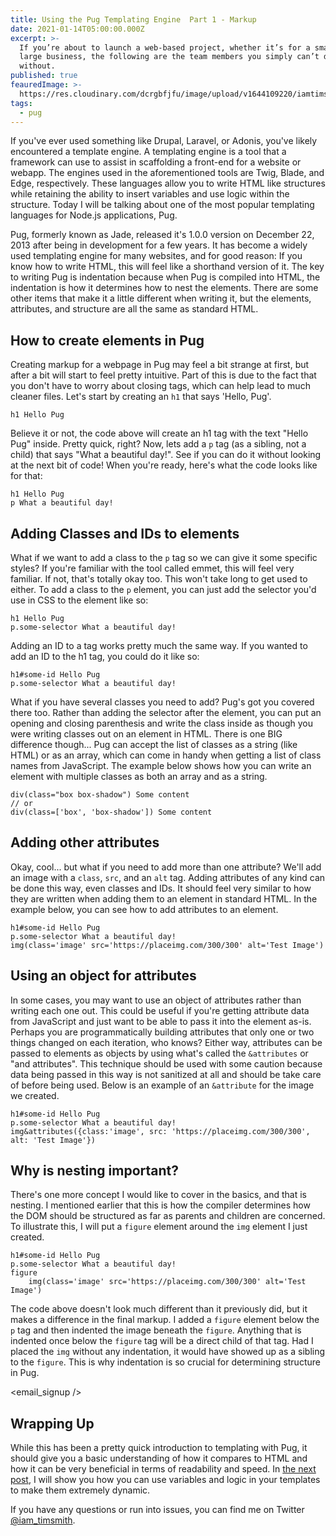 ```yaml
---
title: Using the Pug Templating Engine  Part 1 - Markup
date: 2021-01-14T05:00:00.000Z
excerpt: >-
  If you’re about to launch a web-based project, whether it’s for a small or
  large business, the following are the team members you simply can’t do
  without.
published: true
feauredImage: >-
  https://res.cloudinary.com/dcrgbfjfu/image/upload/v1644109220/iamtimsmith/using-the-pug-templating-engine-part-1-markup_hm37pg.jpg
tags:
  - pug
---
```


If you've ever used something like Drupal, Laravel, or Adonis, you've likely encountered a template engine. A templating engine is a tool that a framework can use to assist in scaffolding a front-end for a website or webapp. The engines used in the aforementioned tools are Twig, Blade, and Edge, respectively. These languages allow you to write HTML like structures while retaining the ability to insert variables and use logic within the structure. Today I will be talking about one of the most popular templating languages for Node.js applications, Pug.

Pug, formerly known as Jade, released it's 1.0.0 version on December 22, 2013 after being in development for a few years. It has become a widely used templating engine for many websites, and for good reason: If you know how to write HTML, this will feel like a shorthand version of it. The key to writing Pug is indentation because when Pug is compiled into HTML, the indentation is how it determines how to nest the elements. There are some other items that make it a little different when writing it, but the elements, attributes, and structure are all the same as standard HTML.

## How to create elements in Pug

Creating markup for a webpage in Pug may feel a bit strange at first, but after a bit will start to feel pretty intuitive. Part of this is due to the fact that you don't have to worry about closing tags, which can help lead to much cleaner files. Let's start by creating an `h1` that says 'Hello, Pug'.

```pug
h1 Hello Pug
```

Believe it or not, the code above will create an h1 tag with the text "Hello Pug" inside. Pretty quick, right? Now, lets add a `p` tag (as a sibling, not a child) that says "What a beautiful day!". See if you can do it without looking at the next bit of code! When you're ready, here's what the code looks like for that:

```pug
h1 Hello Pug
p What a beautiful day!
```

## Adding Classes and IDs to elements

What if we want to add a class to the `p` tag so we can give it some specific styles? If you're familiar with the tool called emmet, this will feel very familiar. If not, that's totally okay too. This won't take long to get used to either. To add a class to the `p` element, you can just add the selector you'd use in CSS to the element like so:

```pug
h1 Hello Pug
p.some-selector What a beautiful day!
```

Adding an ID to a tag works pretty much the same way. If you wanted to add an ID to the h1 tag, you could do it like so:

```pug
h1#some-id Hello Pug
p.some-selector What a beautiful day!
```

What if you have several classes you need to add? Pug's got you covered there too. Rather than adding the selector after the element, you can put an opening and closing parenthesis and write the class inside as though you were writing classes out on an element in HTML. There is one BIG difference though... Pug can accept the list of classes as a string (like HTML) or as an array, which can come in handy when getting a list of class names from JavaScript. The example below shows how you can write an element with multiple classes as both an array and as a string.

```pug
div(class="box box-shadow") Some content
// or
div(class=['box', 'box-shadow']) Some content
```

## Adding other attributes

Okay, cool... but what if you need to add more than one attribute? We'll add an image with a `class`, `src`, and an `alt` tag. Adding attributes of any kind can be done this way, even classes and IDs. It should feel very similar to how they are written when adding them to an element in standard HTML. In the example below, you can see how to add attributes to an element.

```pug
h1#some-id Hello Pug
p.some-selector What a beautiful day!
img(class='image' src='https://placeimg.com/300/300' alt='Test Image')
```

## Using an object for attributes

In some cases, you may want to use an object of attributes rather than writing each one out. This could be useful if you're getting attribute data from JavaScript and just want to be able to pass it into the element as-is. Perhaps you are programmatically building attributes that only one or two things changed on each iteration, who knows? Either way, attributes can be passed to elements as objects by using what's called the `&attributes` or "and attributes". This technique should be used with some caution because data being passed in this way is not sanitized at all and should be take care of before being used. Below is an example of an `&attribute` for the image we created.

```pug
h1#some-id Hello Pug
p.some-selector What a beautiful day!
img&attributes({class:'image', src: 'https://placeimg.com/300/300', alt: 'Test Image'})
```

## Why is nesting important?

There's one more concept I would like to cover in the basics, and that is nesting. I mentioned earlier that this is how the compiler determines how the DOM should be structured as far as parents and children are concerned. To illustrate this, I will put a `figure` element around the `img` element I just created.

```pug
h1#some-id Hello Pug
p.some-selector What a beautiful day!
figure
	img(class='image' src='https://placeimg.com/300/300' alt='Test Image')
```

The code above doesn't look much different than it previously did, but it makes a difference in the final markup. I added a `figure` element below the `p` tag and then indented the image beneath the `figure`. Anything that is indented once below the `figure` tag will be a direct child of that tag. Had I placed the `img` without any indentation, it would have showed up as a sibling to the `figure`. This is why indentation is so crucial for determining structure in Pug.

<email_signup />

## Wrapping Up

While this has been a pretty quick introduction to templating with Pug, it should give you a basic understanding of how it compares to HTML and how it can be very beneficial in terms of readability and speed. In [the next post](/blog/using-the-pug-templating-engine-part-2-logic), I will show you how you can use variables and logic in your templates to make them extremely dynamic.

If you have any questions or run into issues, you can find me on Twitter [@iam\_timsmith](https://www.twitter.com/iam_timsmith).
